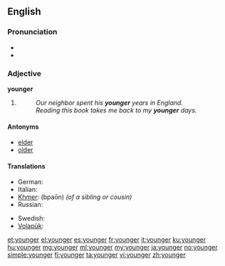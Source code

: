 ==English==

===Pronunciation===
* {{audio|en-us-younger.ogg|Audio (US)}}
* {{rhymes|ʌŋɡə(r)}}

===Adjective===
'''younger'''

# {{comparative of|[[young]]}}
#: ''Our neighbor spent his '''younger''' years in England.''
#: ''Reading this book takes me back to my '''younger''' days.''

====Antonyms====
* [[elder]]
* [[older]]

====Translations====
{{trans-top|in an earlier period of life}}
* German: {{t-|de|jünger}}
* Italian: {{t-|it|minore}}
* [[Khmer]]: {{Khmr|[[ប្អន]]}} (bpaōn) ''(of a sibling or cousin)''
* Russian: {{t+|ru|младший|tr=mládšij}}
{{trans-mid}}
* Swedish: {{t+|sv|yngre}}
* [[Volapük]]: {{t|vo|yunikum}}
{{trans-bottom}}

[[et:younger]]
[[el:younger]]
[[es:younger]]
[[fr:younger]]
[[it:younger]]
[[ku:younger]]
[[hu:younger]]
[[mg:younger]]
[[ml:younger]]
[[my:younger]]
[[ja:younger]]
[[no:younger]]
[[simple:younger]]
[[fi:younger]]
[[ta:younger]]
[[vi:younger]]
[[zh:younger]]